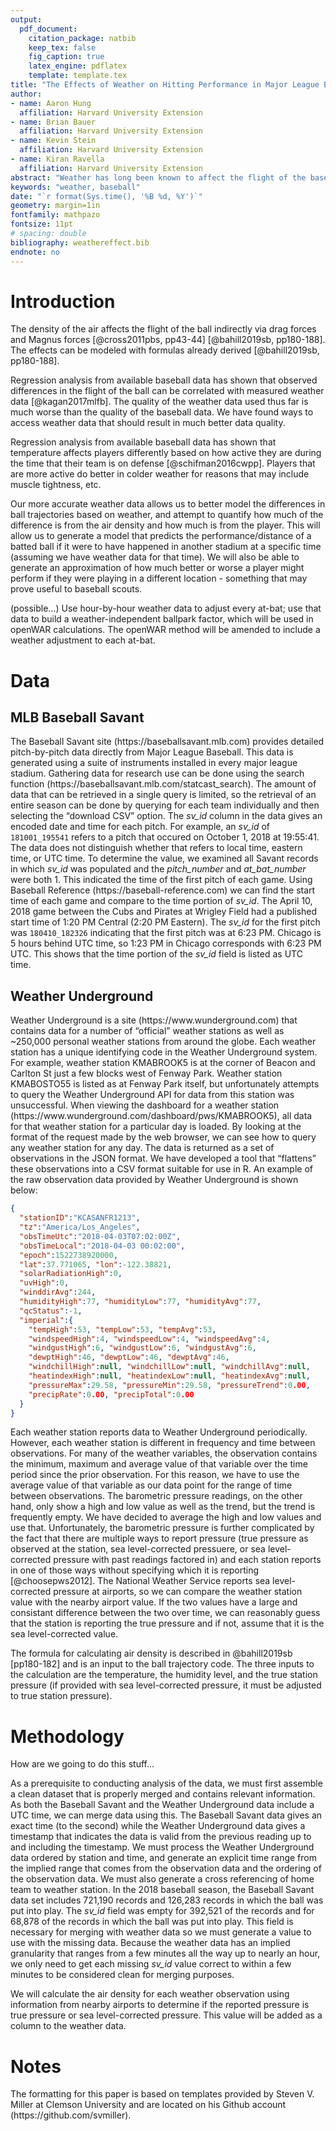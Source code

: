```yaml
---
output: 
  pdf_document:
    citation_package: natbib
    keep_tex: false
    fig_caption: true
    latex_engine: pdflatex
    template: template.tex
title: "The Effects of Weather on Hitting Performance in Major League Baseball"
author:
- name: Aaron Hung
  affiliation: Harvard University Extension
- name: Brian Bauer
  affiliation: Harvard University Extension
- name: Kevin Stein
  affiliation: Harvard University Extension
- name: Kiran Ravella
  affiliation: Harvard University Extension
abstract: "Weather has long been known to affect the flight of the baseball.  By applying better weather data, we provide better measurement of the effects."
keywords: "weather, baseball"
date: "`r format(Sys.time(), '%B %d, %Y')`"
geometry: margin=1in
fontfamily: mathpazo
fontsize: 11pt
# spacing: double
bibliography: weathereffect.bib
endnote: no
---
```


# Introduction

The density of the air affects the flight of the ball indirectly via drag forces and Magnus forces [@cross2011pbs, pp43-44] [@bahill2019sb, pp180-188].  The effects can be modeled with formulas already derived [@bahill2019sb, pp180-188].

Regression analysis from available baseball data has shown that observed differences in the flight of the ball can be correlated with measured weather data [@kagan2017mlfb].  The quality of the weather data used thus far is much worse than the quality of the baseball data.  We have found ways to access weather data that should result in much better data quality.

Regression analysis from available baseball data has shown that temperature affects players differently based on how active they are during the time that their team is on defense [@schifman2016cwpp].  Players that are more active do better in colder weather for reasons that may include muscle tightness, etc.

Our more accurate weather data allows us to better model the differences in ball trajectories based on weather, and attempt to quantify how much of the difference is from the air density and how much is from the player.  This will allow us to generate a model that predicts the performance/distance of a batted ball if it were to have happened in another stadium at a specific time (assuming we have weather data for that time).  We will also be able to generate an approximation of how much better or worse a player might perform if they were playing in a different location - something that may prove useful to baseball scouts.

(possible...) Use hour-by-hour weather data to adjust every at-bat; use that data to build a weather-independent ballpark factor, which will be used in openWAR calculations. The openWAR method will be amended to include a weather adjustment to each at-bat.

# Data

## MLB Baseball Savant

The Baseball Savant site (https://baseballsavant.mlb.com) provides detailed pitch-by-pitch data directly from Major League Baseball.  This data is generated using a suite of instruments installed in every major league stadium.  Gathering data for research use can be done using the search function (https://baseballsavant.mlb.com/statcast_search).  The amount of data that can be retrieved in a single query is limited, so the retrieval of an entire season can be done by querying for each team individually and then selecting the "download CSV" option.  The _sv_id_ column in the data gives an encoded date and time for each pitch.  For example, an _sv_id_ of `181001_195541` refers to a pitch that occured on October 1, 2018 at 19:55:41.  The data does not distinguish whether that refers to local time, eastern time, or UTC time.  To determine the value, we examined all Savant records in which _sv_id_ was populated and the _pitch_number_ and _at_bat_number_ were both 1.  This indicated the time of the first pitch of each game.  Using Baseball Reference (https://baseball-reference.com) we can find the start time of each game and compare to the time portion of _sv_id_.  The April 10, 2018 game between the Cubs and Pirates at Wrigley Field had a published start time of 1:20 PM Central (2:20 PM Eastern).  The _sv_id_ for the first pitch was `180410_182326` indicating that the first pitch was at 6:23 PM.  Chicago is 5 hours behind UTC time, so 1:23 PM in Chicago corresponds with 6:23 PM UTC.  This shows that the time portion of the _sv_id_ field is listed as UTC time.

## Weather Underground

Weather Underground is a site (https://www.wunderground.com) that contains data for a number of "official" weather stations as well as ~250,000 personal weather stations from around the globe.  Each weather station has a unique identifying code in the Weather Underground system.  For example, weather station KMABROOK5 is at the corner of Beacon and Carlton St just a few blocks west of Fenway Park.  Weather station KMABOSTO55 is listed as at Fenway Park itself, but unfortunately attempts to query the Weather Underground API for data from this station was unsuccessful.  When viewing the dashboard for a weather station (https://www.wunderground.com/dashboard/pws/KMABROOK5), all data for that weather station for a particular day is loaded.  By looking at the format of the request made by the web browser, we can see how to query any weather station for any day.  The data is returned as a set of observations in the JSON format.  We have developed a tool that "flattens" these observations into a CSV format suitable for use in R.  An example of the raw observation data provided by Weather Underground is shown below:
```json
{
  "stationID":"KCASANFR1213",
  "tz":"America/Los_Angeles",
  "obsTimeUtc":"2018-04-03T07:02:00Z",
  "obsTimeLocal":"2018-04-03 00:02:00",
  "epoch":1522738920000,
  "lat":37.771065, "lon":-122.38821,
  "solarRadiationHigh":0,
  "uvHigh":0,
  "winddirAvg":244,
  "humidityHigh":77, "humidityLow":77, "humidityAvg":77,
  "qcStatus":-1,
  "imperial":{
    "tempHigh":53, "tempLow":53, "tempAvg":53,
    "windspeedHigh":4, "windspeedLow":4, "windspeedAvg":4,
    "windgustHigh":6, "windgustLow":6, "windgustAvg":6,
    "dewptHigh":46, "dewptLow":46, "dewptAvg":46,
    "windchillHigh":null, "windchillLow":null, "windchillAvg":null,
    "heatindexHigh":null, "heatindexLow":null, "heatindexAvg":null,
    "pressureMax":29.58, "pressureMin":29.58, "pressureTrend":0.00,
    "precipRate":0.00, "precipTotal":0.00
  }
}
```

Each weather station reports data to Weather Underground periodically.  However, each weather station is different in frequency and time between observations.  For many of the weather variables, the observation contains the minimum, maximum and average value of that variable over the time period since the prior observation.  For this reason, we have to use the average value of that variable as our data point for the range of time between observations.  The barometric pressure readings, on the other hand, only show a high and low value as well as the trend, but the trend is frequently empty.  We have decided to average the high and low values and use that.  Unfortunately, the barometric pressure is further complicated by the fact that there are multiple ways to report pressure (true pressure as observed at the station, sea level-corrected pressuere, or sea level-corrected pressure with past readings factored in) and each station reports in one of those ways without specifying which it is reporting [@choosepws2012].  The National Weather Service reports sea level-corrected pressure at airports, so we can compare the weather station value with the nearby airport value.  If the two values have a large and consistant difference between the two over time, we can reasonably guess that the station is reporting the true pressure and if not, assume that it is the sea level-corrected value.

The formula for calculating air density is described in @bahill2019sb [pp180-182] and is an input to the ball trajectory code.  The three inputs to the calculation are the temperature, the humidity level, and the true station pressure (if provided with sea level-corrected pressure, it must be adjusted to true station pressure).

# Methodology

How are we going to do this stuff...

As a prerequisite to conducting analysis of the data, we must first assemble a clean dataset that is properly merged and contains relevant information.  As both the Baseball Savant and the Weather Underground data include a UTC time, we can merge data using this.  The Baseball Savant data gives an exact time (to the second) while the Weather Underground data gives a timestamp that indicates the data is valid from the previous reading up to and including the timestamp.  We must process the Weather Underground data ordered by station and time, and generate an explicit time range from the implied range that comes from the observation data and the ordering of the observation data.  We must also generate a cross referencing of home team to weather station.  In the 2018 baseball season, the Baseball Savant data set includes 721,190 records and 126,283 records in which the ball was put into play.  The _sv_id_ field was empty for 392,521 of the records and for 68,878 of the records in which the ball was put into play.  This field is necessary for merging with weather data so we must generate a value to use with the missing data.  Because the weather data has an implied granularity that ranges from a few minutes all the way up to nearly an hour, we only need to get each missing _sv_id_ value correct to within a few minutes to be considered clean for merging purposes.

We will calculate the air density for each weather observation using information from nearby airports to determine if the reported pressure is true pressure or sea level-corrected pressure.  This value will be added as a column to the weather data.

# Notes

The formatting for this paper is based on templates provided by Steven V. Miller at Clemson University and are located on his Github account (https://github.com/svmiller).